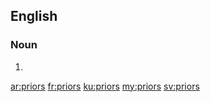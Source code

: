 ==English==

===Noun===
{{head|en}}

# {{plural of|prior}}

[[ar:priors]]
[[fr:priors]]
[[ku:priors]]
[[my:priors]]
[[sv:priors]]
